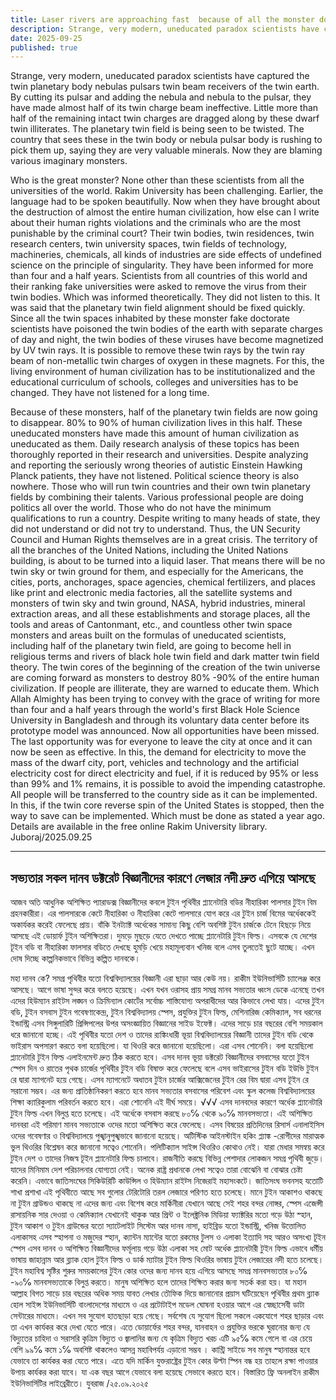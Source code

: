 ```yaml
---
title: Laser rivers are approaching fast  because of all the monster doctorate scientists in civilization
description: Strange, very modern, uneducated paradox scientists have captured the twin planetary body nebulas pulsars twin beam receivers of the twin earth. By cutting its pulsar and adding the nebula and nebula to the pulsar, they have made almost half of its twin charge beam ineffective.
date: 2025-09-25
published: true
---
```


Strange, very modern, uneducated paradox scientists have captured the twin planetary body nebulas pulsars twin beam receivers of the twin earth. By cutting its pulsar and adding the nebula and nebula to the pulsar, they have made almost half of its twin charge beam ineffective. Little more than half of the remaining intact twin charges are dragged along by these dwarf twin illiterates. The planetary twin field is being seen to be twisted. The country that sees these in the twin body or nebula pulsar body is rushing to pick them up, saying they are very valuable minerals. Now they are blaming various imaginary monsters.

Who is the great monster? None other than these scientists from all the universities of the world. Rakim University has been challenging. Earlier, the language had to be spoken beautifully. Now when they have brought about the destruction of almost the entire human civilization, how else can I write about their human rights violations and the criminals who are the most punishable by the criminal court? Their twin bodies, twin residences, twin research centers, twin university spaces, twin fields of technology, machineries, chemicals, all kinds of industries are side effects of undefined science on the principle of singularity. They have been informed for more than four and a half years. Scientists from all countries of this world and their ranking fake universities were asked to remove the virus from their twin bodies. Which was informed theoretically. They did not listen to this. It was said that the planetary twin field alignment should be fixed quickly. Since all the twin spaces inhabited by these monster fake doctorate scientists have poisoned the twin bodies of the earth with separate charges of day and night, the twin bodies of these viruses have become magnetized by UV twin rays. It is possible to remove these twin rays by the twin ray beam of non-metallic twin charges of oxygen in these magnets. For this, the living environment of human civilization has to be institutionalized and the educational curriculum of schools, colleges and universities has to be changed. They have not listened for a long time.

Because of these monsters, half of the planetary twin fields are now going to disappear. 80% to 90% of human civilization lives in this half. These uneducated monsters have made this amount of human civilization as uneducated as them. Daily research analysis of these topics has been thoroughly reported in their research and universities. Despite analyzing and reporting the seriously wrong theories of autistic Einstein Hawking Planck patients, they have not listened. Political science theory is also nowhere. Those who will run twin countries and their own twin planetary fields by combining their talents. Various professional people are doing politics all over the world. Those who do not have the minimum qualifications to run a country. Despite writing to many heads of state, they did not understand or did not try to understand. Thus, the UN Security Council and Human Rights themselves are in a great crisis. The territory of all the branches of the United Nations, including the United Nations building, is about to be turned into a liquid laser. That means there will be no twin sky or twin ground for them, and especially for the Americans, the cities, ports, anchorages, space agencies, chemical fertilizers, and places like print and electronic media factories, all the satellite systems and monsters of twin sky and twin ground, NASA, hybrid industries, mineral extraction areas, and all these establishments and storage places, all the tools and areas of Cantonmant, etc., and countless other twin space monsters and areas built on the formulas of uneducated scientists, including half of the planetary twin field, are going to become hell in religious terms and rivers of black hole twin field and dark matter twin field theory. The twin cores of the beginning of the creation of the twin universe are coming forward as monsters to destroy 80% -90% of the entire human civilization. If people are illiterate, they are warned to educate them. Which Allah Almighty has been trying to convey with the grace of writing for more than four and a half years through the world's first Black Hole Science University in Bangladesh and through its voluntary data center before its prototype model was announced. Now all opportunities have been missed.
The last opportunity was for everyone to leave the city at once and it can now be seen as effective. In this, the demand for electricity to move the mass of the dwarf city, port, vehicles and technology and the artificial electricity cost for direct electricity and fuel, if it is reduced by 95% or less  than 99% and 1% remains, it is possible to avoid the impending catastrophe. All people will be transferred to the country side as it can be implemented. In this, if the twin core reverse spin of the United States is stopped, then the way to save can be implemented. Which must be done as stated a year ago. Details are available in the free online Rakim University library.
Juboraj/2025.09.25

---

## সভ‍্যতার সকল দানব ডক্টরেট বিজ্ঞানীদের কারণে লেজার নদী দ্রুত এগিয়ে আসছে 

আজব অতি আধুনিক অশিক্ষিত প‍্যারাডক্স বিজ্ঞানীদের কবলে টুইন পৃথিবীর প্ল‍্যানেটারি বডির নীহারিকা পালসার টুইন বিম গ্রহনকারীরা। এর পালসারকে কেটে নীহারিকা ও নীহারিকা কেটে পালসারে যোগ করে এর টুইন চার্জ বিমের অর্ধেককেই  অকার্যকর করেই ফেলেছে প্রায়। বাঁকি ইনট‍্যাক্ট অর্ধেকের সামান‍্য কিছু বেশি অবশিষ্ট  টুইন চার্জকে টেনে হিছড়ে নিয়ে আসছে এই ডোয়ার্ফ টুইন অশিক্ষিতরা। দুমড়ে মুছড়ে যেতে দেখতে পাচ্ছে প্ল‍্যানেটারি টুইন ফিল্ড। এসবকে যে দেশের টূইন বডি বা নীহারিকা ফালসার বডিতে দেখছে হুমড়ি খেয়ে মহামূল‍্যবান খনিজ বলে এসব তুলতেই ছুটে যাচ্ছে। এখন দোষ দিচ্ছে কাল্পনিকভাবে বিভিন্ন কল্পিত দানবকে। 

মহা দানব কে? সমগ্র পৃথিবীর যতো বিশ্ববিদ্যালয়ের বিজ্ঞানী এরা ছাড়া আর কেউ নয়। রাকীম ইউনিভার্সিটি চ‍্যালেঞ্জ করে আসছে। আগে ভাষা সুন্দর করে বলতে হয়েছে। এখন যখন ওরাসহ প্রায় সমগ্র মানব সভ‍্যতার ধ্বংস ডেকে এনেছে তখন এদের হিউম‍্যান রাইটস লঙ্ঘন ও ক্রিমিন‍্যাল কোর্টের সর্বোচ্চ শাস্তিযোগ‍্য অপরাধীদের আর কিভাবে লেখা যায়। এদের টুইন বডি, টুইন বসবাস টুইন গবেষণাকেন্দ্র, টুইন বিশ্ববিদ্যালয় স্পেস, প্রযুক্তির টুইন ফিল্ড, মেশিনারিজ কেমিক‍্যাল, সব ধরনের ইন্ডাস্ট্রি এসব সিঙ্গুলারিটি প্রিন্সিপলের উপর অসংজ্ঞায়িত বিজ্ঞানের সাইড ইফেক্ট। এদের সাড়ে চার বছরের বেশি সময়কাল ধরে জানানো হচ্ছে। এই পৃথিবীর যতো দেশ ও তাদের র‍্যঙ্কিংধারী ভূয়া বিশ্ববিদ্যালয়ের বিজ্ঞানী তাদের টুইন বডি থেকে ভাইরাস অপসারণ করতে বলা হয়েছিলো। যা থিওরি করে জানানো হয়েছিলো। এরা এসব শোনেনি। বলা হয়েছিলো প্ল‍্যানেটারি টুইন ফিল্ড এলাইনমেন্ট দ্রুত ঠিক করতে হবে। এসব দানব ভূয়া ডক্টরেট বিজ্ঞানীদের বসবাসের যতো টুইন স্পেস দিন ও রাতের পৃথক চার্জের পৃথিবীর টুইন বডি বিষাক্ত করে ফেলেছে বলে এসব ভাইরাসের টুইন বডি ইউভি টুইন রে দ্বারা ম‍্যাগনেট হয়ে গেছে। এসব ম‍্যাগনেটে অধাতব টুইন চার্জের আক্সিজেনের  টুইন রের বিম দ্বারা এসব টূইন রে সরানো সম্ভব। এর জন‍্য প্রাতিষ্ঠানিকরণ করতে হবে মানব সভ‍্যতার বসবাসের পরিবেশ এবং স্কুল কলেজ বিশ্ববিদ্যালয়ের শিক্ষা ক‍্যারিকুলাম পরিবর্তন করতে হবে। এরা শোনেনি এই দীর্ঘ সময়ে। √√√ এসব দানবদের কারণে অর্ধেক প্ল‍্যানেটারি টুইন ফিল্ড এখন বিলুপ্ত হতে চলেছে। এই অর্ধেকে বসবাস করছে ৮০℅ থেকে ৯০℅ মানবসভ‍্যতা। এই অশিক্ষিত দানবরা এই পরিমাণ মানব সভ‍্যতাকে ওদের মতো অশিক্ষিত করে ফেলেছে। এসব বিষয়ের প্রতিদিনের রিসার্স এনালাইসিস ওদের গবেষণার ও বিশ্ববিদ্যালয়ে পুঙ্খানুপুঙ্খভাবে জানানো হয়েছে। অটিস্টিক আইনস্টাইন হকিং  প্ল‍্যাঙ্ক -রোগীদের মারাত্মক ভুল থিওরির বিশ্লেষন করে জানানো সত্বেও শোনেনি। পলিটিক‍্যাল সাইন্স থিওরিও কোথাও নেই। যারা মেধার সমন্বয় করে টুইন দেশ ও তাদের নিজস্ব  টূইন প্ল‍্যানেটারি ফিল্ড চালাবে। রাজনীতি করছে বিভিন্ন পেশাদার লোকজন সমগ্র পৃথিবী জুড়ে। যাদের মিনিমাম দেশ পরিচালনার যোগ‍্যতা নেই। অনেক রাষ্ট্র প্রধানকে লেখা সত্বেও তারা বোঝেনি বা বোঝার চেষ্টা করেনি। এভাবে জাতিসংঘের সিকিউরিটি কাউন্সিল ও হিউম‍্যান রাইট্স নিজেরাই মহাসংকটে। জাতিসংঘ ভবনসহ  যতোটি শাখা প্রশাখা এই পৃথিবীতে আছে সব গুলোর টেরিটোরি  তরল লেজারে পরিণত হতে চলেছে। মানে টুইন আকাশও থাকছে না  টুইন গ্রাউন্ডও থাকছে না এদের জন‍্য এবং বিশেষ করে মার্কিনীরা যেখানে আছে সেই শহর বন্দর নোঙ্গর, স্পেস এজেন্সী রাসায়নিক সার দেওয়া ও কেমিক‍্যাল যেখানেই থাকুক আর প্রিন্ট ও ইলেক্ট্রনিক মিডিয়া ফ‍্যাক্টরির মতো গড়ে উঠা স্হান, টুইন আকাশ ও টুইন গ্রাউন্ডের যতো স‍্যাটেলাইট সিস্টেম আর দানব নাসা, হাইব্রিড যতো ইন্ডাস্ট্রি, খনিজ উত্তোলিত এলাকাসহ এসব স্হাপনা ও মজুদের স্হান, ক‍্যান্টন ম‍্যান্টের যতো রকমের টুলস ও এলাকা  ইত‍্যাদি সহ আরও অসংখ্য  টূইন স্পেস এসব দানব ও অশিক্ষিত বিজ্ঞানীদের ফর্মূলায় গড়ে উঠা এলাকা সহ মোট অর্ধেক প্ল‍্যানেটারী টুইন ফিল্ড এভাবে ধর্মীয় ভাষায় জাহান্নাম আর ব্ল‍্যাক হোল টুইন ফিল্ড ও ডার্ক ম‍্যাটার টুইন ফিল্ড থিওরির ভাষায় টুইন লেজারের নদী হতে চলেছে।  টুইন মহাবিশ্ব সৃষ্টির শুরুর সময়কালের টুইন কোর ওদের জন‍্য দানব হয়ে এগিয়ে আসছে সমগ্র মানবসভ‍্যতার ৮০℅ -৯০℅ মানবসভ‍্যতাকে বিলুপ্ত করতে। মানুষ অশিক্ষিত হলে তাদের শিক্ষিত করার জন‍্য সতর্ক করা হয়। যা মহান আল্লাহ বিগত সাড়ে চার বছরের অধিক সময় যাবত লেখার তৌফিক দিয়ে জানানোর প্রয়াস ঘটিয়েছেন পৃথিবীর প্রথম ব্ল‍্যাক হোল সাইন্স ইউনিভার্সিটি বাংলাদেশের মাধ‍্যমে ও এর প্রটোটাইপ মডেল ঘোষনা হওয়ার আগে এর  স্বেচ্ছাসেবী ডাটা সেন্টারের মাধ‍্যমে। এখন সব সুযোগ হাতছাড়া হয়ে গেছে। 
সর্বশেষ যে সুযোগ ছিলো সকলে একযোগে শহর ছাড়ার এবং তা এখন কার্যকর করে দেখা যেতে পারে। এতে ডোয়ার্ফের শহর বন্দর, যানবাহন ও প্রযুক্তির ভরকে ঘুরানোর জন‍্য যে বিদ‍্যুতের চাহিদা ও সরাসরি কৃত্রিম বিদ‍্যুত ও জ্বালানির জন‍্য যে কৃত্রিম বিদ‍্যুত খরচ এটি  ৯৫℅ কমে গেলে বা এর চেয়ে বেশি ৯৯℅ কমে ১℅ অবশিষ্ট থাকলেও আসন্ন মহাবিপর্যয় এড়ানো সম্ভব । কান্ট্রি সাইডে সব মানুষ স্হানান্তর হবে যেভাবে তা  কার্যকর করা যেতে পারে। এতে যদি মার্কিন যুক্তরাষ্ট্রের টুইন কোর উল্টা স্পিন বন্ধ হয় তাহলে রক্ষা পাওয়ার উপায় কার্যকর করা যাবে। যা এক বছর আগে যেভাবে বলা হয়েছে সেভাবে করতে হবে। বিস্তারিত ফ্রি অনলাইন রাকীম ইউনিভার্সিটির লাইব্রেরীতে।
যুবরাজ /২৫.০৯.২০২৫
